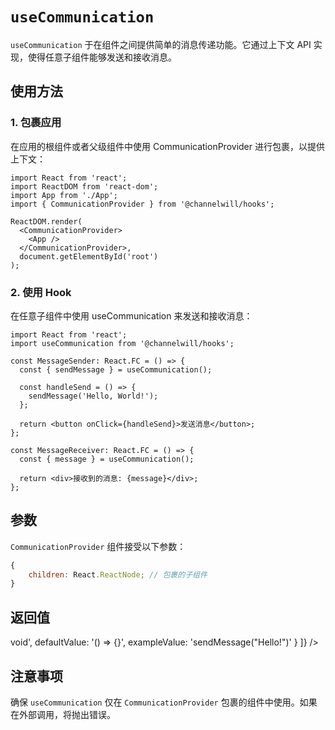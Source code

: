 

<Meta title="Tool Hooks/useCommunication" />

# `useCommunication`

`useCommunication` 于在组件之间提供简单的消息传递功能。它通过上下文 API 实现，使得任意子组件能够发送和接收消息。

## 使用方法

### 1. 包裹应用
在应用的根组件或者父级组件中使用 CommunicationProvider 进行包裹，以提供上下文：

```tsx
import React from 'react';
import ReactDOM from 'react-dom';
import App from './App';
import { CommunicationProvider } from '@channelwill/hooks';

ReactDOM.render(
  <CommunicationProvider>
    <App />
  </CommunicationProvider>,
  document.getElementById('root')
);

```
### 2. 使用 Hook
在任意子组件中使用 useCommunication 来发送和接收消息：

```tsx
import React from 'react';
import useCommunication from '@channelwill/hooks';

const MessageSender: React.FC = () => {
  const { sendMessage } = useCommunication();

  const handleSend = () => {
    sendMessage('Hello, World!');
  };

  return <button onClick={handleSend}>发送消息</button>;
};

const MessageReceiver: React.FC = () => {
  const { message } = useCommunication();

  return <div>接收到的消息: {message}</div>;
};
```

## 参数
`CommunicationProvider` 组件接受以下参数：

```javascript
{
    children: React.ReactNode; // 包裹的子组件
}
```

## 返回值

<Table parameters={[
    {
        param: 'message',
        description: '当前接收到的消息',
        type: 'string',
        defaultValue: '""',
        exampleValue: '"Hello, World!"'
    },
    {
        param: 'sendMessage',
        description: '函数，用于发送消息',
        type: '(message: string) => void',
        defaultValue: '() => {}',
        exampleValue: 'sendMessage("Hello!")'
    }
]} />

## 注意事项
确保 `useCommunication` 仅在 `CommunicationProvider` 包裹的组件中使用。如果在外部调用，将抛出错误。

